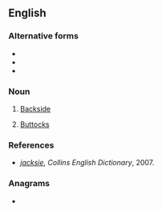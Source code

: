 ==English==

===Alternative forms===
* {{l|en|jacksie}}
* {{l|en|jaxie}}
* {{l|en|jaxy}}

===Noun===
{{en-noun|jacksies}}

# {{lb|en|slang|British}} [[backside|Backside]]
# {{lb|en|slang|British}} [[buttocks|Buttocks]]

===References===
* ''[http://dictionary.reverso.net/english-definitions/jacksie jacksie]'', ''Collins English Dictionary'', 2007.

===Anagrams===
* {{anagrams|en|Y-jacks}}